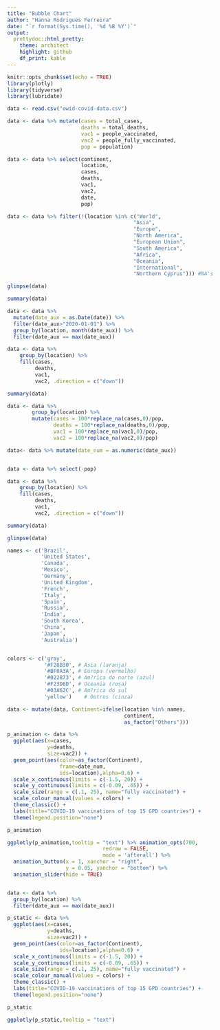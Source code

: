```yaml
---
title: "Bubble Chart"
author: "Hanna Rodrigues Ferreira"
date: "`r format(Sys.time(), '%d %B %Y')`"
output: 
  prettydoc::html_pretty:
    theme: architect
    highlight: github
    df_print: kable
---
```


```r

knitr::opts_chunk$set(echo = TRUE)
library(plotly)
library(tidyverse)
library(lubridate)

```



```r

data <- read.csv("owid-covid-data.csv")

data <- data %>% mutate(cases = total_cases, 
                        deaths = total_deaths,
                        vac1 = people_vaccinated,
                        vac2 = people_fully_vaccinated,
                        pop = population)

data <- data %>% select(continent,
                        location,
                        cases,
                        deaths,
                        vac1,
                        vac2,
                        date,
                        pop)

data <- data %>% filter(!(location %in% c("World",
                                         "Asia",
                                         "Europe",
                                         "North America",
                                         "European Union",
                                         "South America",
                                         "Africa",
                                         "Oceania",
                                         "International",
                                         "Northern Cyprus"))) #NA's

glimpse(data)

```

```r

summary(data)

```

```r

data <- data %>%
  mutate(date_aux = as.Date(date)) %>%
  filter(date_aux>"2020-01-01") %>%
  group_by(location, month(date_aux)) %>%
  filter(date_aux == max(date_aux))

data <- data %>%
    group_by(location) %>%
    fill(cases,
         deaths,
         vac1,
         vac2, .direction = c("down"))

```

```r

summary(data)

```

```r

data <- data %>%
        group_by(location) %>%
        mutate(cases = 100*replace_na(cases,0)/pop,
               deaths = 100*replace_na(deaths,0)/pop,
               vac1 = 100*replace_na(vac1,0)/pop,
               vac2 = 100*replace_na(vac2,0)/pop)

data<- data %>% mutate(date_num = as.numeric(date_aux))


data <- data %>% select(-pop)

data <- data %>%
    group_by(location) %>%
    fill(cases,
         deaths,
         vac1,
         vac2, .direction = c("down"))

```

```r

summary(data)

```

```r

glimpse(data)

```



```r

names <- c('Brazil',
           'United States',
           'Canada',
           'Mexico',
           'Germany',
           'United Kingdom',
           'French',
           'Italy',
           'Spain',
           'Russia',
           'India',
           'South Korea',
           'China',
           'Japan',
           'Australia')


colors <- c('gray',
            '#F28B30', # Asia (laranja)
            '#BF0A3A', # Europa (vermelho)
            '#022873', # Am?rica do norte (azul)
            '#F23D6D', # Oceania (rosa)    
            '#03A62C', # Am?rica do sul
            'yellow')    # Outros (cinza)

```


```r

data <- mutate(data, Continent=ifelse(location %in% names,
                                      continent,
                                      as_factor("Others")))

```

```r

p_animation <- data %>%
  ggplot(aes(x=cases,
             y=deaths,
             size=vac2)) +
  geom_point(aes(color=as_factor(Continent),
                 frame=date_num,
                 ids=location),alpha=0.6) +
  scale_x_continuous(limits = c(-1.5, 20)) +
  scale_y_continuous(limits = c(-0.09, .65)) +
  scale_size(range = c(.1, 25), name="fully vaccinated") +
  scale_colour_manual(values = colors) +
  theme_classic() +
  labs(title="COVID-19 vaccinations of top 15 GPD countries") +
  theme(legend.position="none")


```

```r

p_animation

```

```r

ggplotly(p_animation,tooltip = "text") %>% animation_opts(700,
                               redraw = FALSE,
                               mode = 'afterall') %>%
  animation_button(x = 1, xanchor = "right",
                   y = 0.05, yanchor = "bottom") %>% 
  animation_slider(hide = TRUE)

```


```r



```

```r

data <- data %>%
  group_by(location) %>% 
  filter(date_aux == max(date_aux))

p_static <- data %>%
  ggplot(aes(x=cases,
             y=deaths,
             size=vac2)) +
  geom_point(aes(color=as_factor(Continent),
                 ids=location),alpha=0.6) +
  scale_x_continuous(limits = c(-1.5, 20)) +
  scale_y_continuous(limits = c(-0.09, .65)) +
  scale_size(range = c(.1, 25), name="fully vaccinated") +
  scale_colour_manual(values = colors) +
  theme_classic() +
  labs(title="COVID-19 vaccinations of top 15 GPD countries") +
  theme(legend.position="none")

```

```r

p_static

```

```r

ggplotly(p_static,tooltip = "text")

```

```r


```